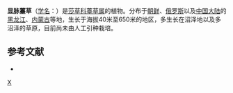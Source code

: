 {{Speciesbox 
| genus = Carex
| species = kirganica
| authority = Kom.
}}
'''显脉薹草'''（[[学名|学名]]：{{lang|la|''Carex kirganica''}}）是[[莎草科|莎草科]][[薹草属|薹草属]]的植物。分布于[[朝鲜|朝鲜]]、[[俄罗斯|俄罗斯]]以及[[中国大陆|中国大陆]]的[[黑龙江|黑龙江]]、[[内蒙古|内蒙古]]等地，生长于海拔40米至650米的地区，多生长在沼泽地以及多沼泽的草原，目前尚未由人工引种栽培。

== 参考文献 ==
<div class="references-small">
* {{cite web| url =http://www.bioinfo.cn/db05/KmzwSpecies.php?action=view&id=6513| title =显脉薹草| work =《中国高等植物数据库全库》| publisher =中国科学院微生物研究所| author =昆明植物研究所| accessdate =2009-02-24| deadurl =yes| archiveurl =https://web.archive.org/web/20160305055453/http://www.bioinfo.cn/db05/KmzwSpecies.php?action=view&id=6513| archivedate =2016-03-05}}
</div>
{{Taxonbar|from=Q11089128}}

{{DEFAULTSORT:Carex kirganica}}
[[Category:薹草属|X]]